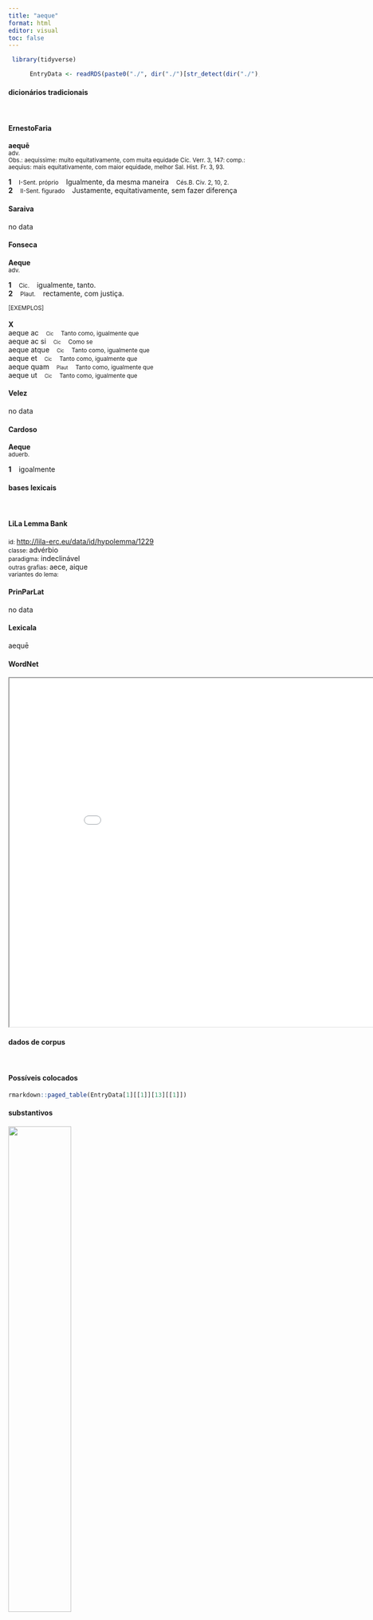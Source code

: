 ```yaml
---
title: "aeque"
format: html
editor: visual
toc: false
---
```



```r
 library(tidyverse) 

      EntryData <- readRDS(paste0("./", dir("./")[str_detect(dir("./"), "_xx97-101-113-117-101xx_.rds")]))

```


#### dicionários tradicionais

&emsp;




::: panel-tabset

#### ErnestoFaria

<b>aequē</b> <br> <small>adv.</small> <br> <small>Obs.: aequissìme: muito equitativamente, com muita equidade Cíc. Verr. 3, 147: comp.: aequìus: mais equitativamente, com maior equidade, melhor Sal. Hist. Fr. 3, 93.</small>   <p> <b>1</b> &ensp; <small>I-Sent. próprio</small> &ensp; Igualmente, da mesma maneira &ensp; <small>Cés.B. Civ. 2, 10, 2.</small> <br> <b>2</b> &ensp; <small>II-Sent. figurado</small> &ensp; Justamente, equitativamente, sem fazer diferença &ensp; <small></small> </p>




#### Saraiva

no data




#### Fonseca

<b>Aeque</b> <br> <small>adv.</small>   <p> <b>1</b> &ensp; <small>Cic.</small> &ensp; igualmente, tanto. <br> <b>2</b> &ensp; <small>Plaut.</small> &ensp; rectamente, com justiça. </p>   <p><small>[EXEMPLOS]</small><br> <br><b>X</b><br>aeque ac &ensp; <small><small>Cic</small></small> &ensp; <small>Tanto como, igualmente que</small> <br> aeque ac si &ensp; <small><small>Cic</small></small> &ensp; <small>Como se</small> <br> aeque atque &ensp; <small><small>Cic</small></small> &ensp; <small>Tanto como, igualmente que</small> <br> aeque et &ensp; <small><small>Cic</small></small> &ensp; <small>Tanto como, igualmente que</small> <br> aeque quam &ensp; <small><small>Plaut</small></small> &ensp; <small>Tanto como, igualmente que</small> <br> aeque ut &ensp; <small><small>Cic</small></small> &ensp; <small>Tanto como, igualmente que</small> </p>




#### Velez

no data




#### Cardoso

<b>Aeque</b> <br> <small>aduerb.</small>   <p> <b>1</b> &ensp; igoalmente </p>


:::



#### bases lexicais

&emsp;






::: panel-tabset

#### LiLa Lemma Bank

<small> id: </small> <a href=' http://lila-erc.eu/data/id/hypolemma/1229 ' target="_blank"> http://lila-erc.eu/data/id/hypolemma/1229 </a> <br>
<small> classe: </small> advérbio    <br>
<small> paradigma: </small> indeclinável <br>
<small> outras grafias: </small> aece, aique <br>
<small> variantes do lema: </small>  <br>





#### PrinParLat

no data




#### Lexicala

aequē




#### WordNet

<iframe width='900' height='700' src='Media/Tree__xx97-101-113-117-101xx__sem_type_lexemes_pt.html'>

</iframe>


:::



#### dados de corpus

&emsp;




::: panel-tabset

#### Possíveis colocados

```r

rmarkdown::paged_table(EntryData[1][[1]][13][[1]])

```


#### substantivos

![](./Media/wordcloud__xx97-101-113-117-101xx__BY_collocate_scoreSUBST.webp){width=50% fig-alt='This chart plots collocate by scoreSUBST, for the headword aeque here are all the values plotted: collocate: atque; scoreSUBST: 0. collocate: non; scoreSUBST: 0'}




#### adjetivos

![](./Media/wordcloud__xx97-101-113-117-101xx__BY_collocate_scoreADJ.webp){width=50% fig-alt='This chart plots collocate by scoreADJ, for the headword aeque here are all the values plotted: collocate: atque; scoreADJ: 0. collocate: non; scoreADJ: 0'}




#### verbos

![](./Media/wordcloud__xx97-101-113-117-101xx__BY_collocate_scoreVERBO.webp){width=50% fig-alt='This chart plots collocate by scoreVERBO, for the headword aeque here are all the values plotted: collocate: atque; scoreVERBO: 0. collocate: non; scoreVERBO: 0'}




#### advérbios

![](./Media/wordcloud__xx97-101-113-117-101xx__BY_collocate_scoreADV.webp){width=50% fig-alt='This chart plots collocate by scoreADV, for the headword aeque here are all the values plotted: collocate: atque; scoreADV: 0. collocate: non; scoreADV: 2'}




#### preposições e conjunções

![](./Media/wordcloud__xx97-101-113-117-101xx__BY_collocate_scoreFUNC.webp){width=50% fig-alt='This chart plots collocate by scoreFUNC, for the headword aeque here are all the values plotted: collocate: atque; scoreFUNC: 0. collocate: non; scoreFUNC: 0'}


:::



::: panel-tabset

#### ExemplosTraduzidos

<p> non <b>aeque</b> delectatur qui ab opere perfecto remouit manum <br> <small> Sen.Ep.9.7 <br> não se deleita de modo igual quem retira a mão da obra acabada. <small> [JDD] </small> </small> </p>
; <p> qui esset tantus fructus in prosperis rebus nisi haberes qui illis <b>aeque</b> ac tu ipse gauderet <br> <small> Cic.Amici.22 <br> Que fruto tão grande haveria nas situações prósperas, se não tivesses quem se alegrasse com elas igual a tu próprio? <small> [JDD] </small> </small> </p>





#### Frequência por autor

![](./Media/barchart__xx97-101-113-117-101xx__lemma_BY_author_Frequencies.webp){width=50% fig-alt='This charts plots the frequency of lemma by author_Frequencies. The Tacitus subcorpus registers the highest normalized frequency, with the value of 6.87 and an absolute frequency of 2. The Seneca subcorpus follows, with a normalized frequency of 2.99 and an absolute frequency of 16. the subcorpus with the least normalized frequency is Caesar with the normalized value of 0 and an absolute freqeuncy of 0. here are all the values: subcorpus: Caesar ; normalized frequency: 0 ; absolute frequency: 0. subcorpus: Cicero ; normalized frequency: 7 ; absolute frequency: 0.436071864643293. subcorpus: Horatius ; normalized frequency: 1 ; absolute frequency: 0.888020602077968. subcorpus: Ovidius ; normalized frequency: 0 ; absolute frequency: 0. subcorpus: Phaedrus ; normalized frequency: 0 ; absolute frequency: 0. subcorpus: Sallustius ; normalized frequency: 1 ; absolute frequency: 0.927557740469344. subcorpus: Seneca ; normalized frequency: 16 ; absolute frequency: 2.98613314421157. subcorpus: Suetonius ; normalized frequency: 0 ; absolute frequency: 0. subcorpus: Tacitus ; normalized frequency: 2 ; absolute frequency: 6.86577411603158. subcorpus: Vergilius ; normalized frequency: 0 ; absolute frequency: 0. subcorpus: Hieronymus ; normalized frequency: 0 ; absolute frequency: 0'}




#### Frequência por gênero

![](./Media/barchart__xx97-101-113-117-101xx__lemma_BY_genre_Frequencies.webp){width=50% fig-alt='This charts plots the frequency of lemma by genre_Frequencies. The Prosa.filosófica subcorpus registers the highest normalized frequency, with the value of 2.97 and an absolute frequency of 18. The Prosa.epistolográfica subcorpus follows, with a normalized frequency of 0.26 and an absolute frequency of 1. the subcorpus with the least normalized frequency is Poesia.didática with the normalized value of 0 and an absolute freqeuncy of 0. here are all the values: subcorpus: Prosa.histórica ; normalized frequency: 3 ; absolute frequency: 0.730300153363032. subcorpus: Prosa.filosófica ; normalized frequency: 18 ; absolute frequency: 2.96535477175005. subcorpus: Prosa.oratória ; normalized frequency: 4 ; absolute frequency: 0.384050387410828. subcorpus: Prosa.epistolográfica ; normalized frequency: 1 ; absolute frequency: 0.264977874347492. subcorpus: Poesia.lírica ; normalized frequency: 1 ; absolute frequency: 0.84125515268781. subcorpus: Poesia.didática ; normalized frequency: 0 ; absolute frequency: 0. subcorpus: Poesia.trágica ; normalized frequency: 0 ; absolute frequency: 0. subcorpus: Poesia.épica ; normalized frequency: 0 ; absolute frequency: 0. subcorpus: Prosa.ficcional ; normalized frequency: 0 ; absolute frequency: 0'}




#### Frequência por século

![](./Media/barchart__xx97-101-113-117-101xx__lemma_BY_period_Frequencies.webp){width=50% fig-alt='This charts plots the frequency of lemma by period_Frequencies. The II.d.C. subcorpus registers the highest normalized frequency, with the value of 5.24 and an absolute frequency of 2. The I.d.C. subcorpus follows, with a normalized frequency of 2.45 and an absolute frequency of 16. the subcorpus with the least normalized frequency is IV.d.C. with the normalized value of 0 and an absolute freqeuncy of 0. here are all the values: subcorpus: I.a.C. ; normalized frequency: 9 ; absolute frequency: 0.418896904817314. subcorpus: I.d.C. ; normalized frequency: 16 ; absolute frequency: 2.44760593544439. subcorpus: II.d.C. ; normalized frequency: 2 ; absolute frequency: 5.23560209424084. subcorpus: IV.d.C. ; normalized frequency: 0 ; absolute frequency: 0'}


:::

